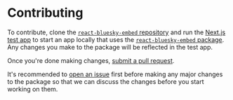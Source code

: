 # Contributing

To contribute, clone the [`react-bluesky-embed` repository](https://github.com/hichemfantar/react-bluesky-embed) and run the [Next.js test app](/react/next#running-the-test-app) to start an app locally that uses the [`react-bluesky-embed` package](https://github.com/hichemfantar/react-bluesky-embed/blob/main/packages/react-bluesky-embed). Any changes you make to the package will be reflected in the test app.

Once you're done making changes, [submit a pull request](https://github.com/hichemfantar/react-bluesky-embed/compare).

It's recommended to [open an issue](https://github.com/hichemfantar/react-bluesky-embed/issues/new) first before making any major changes to the package so that we can discuss the changes before you start working on them.
